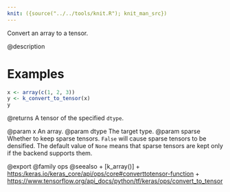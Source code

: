 ```yaml
---
knit: ({source("../../tools/knit.R"); knit_man_src})
---
```

Convert an array to a tensor.

@description

# Examples
```r
x <- array(c(1, 2, 3))
y <- k_convert_to_tensor(x)
y
```

@returns
A tensor of the specified `dtype`.

@param x An array.
@param dtype The target type.
@param sparse Whether to keep sparse tensors. `False` will cause sparse
    tensors to be densified. The default value of `None` means that
    sparse tensors are kept only if the backend supports them.

@export
@family ops
@seealso
+ [k_array()]
+ <https:/keras.io/keras_core/api/ops/core#converttotensor-function>
+ <https://www.tensorflow.org/api_docs/python/tf/keras/ops/convert_to_tensor>
